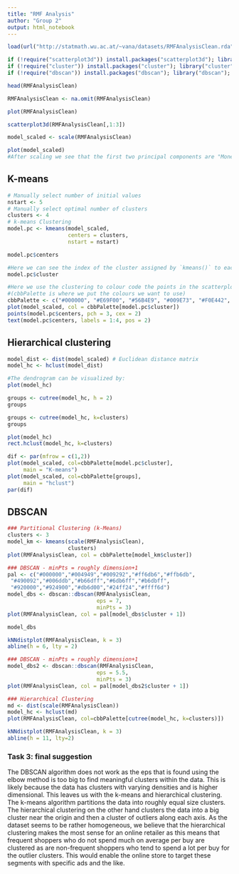 ```yaml
---
title: "RMF Analysis"
author: "Group 2"
output: html_notebook
---
```


```r
load(url("http://statmath.wu.ac.at/~vana/datasets/RMFAnalysisClean.rda"))
```

```r
if (!require("scatterplot3d")) install.packages("scatterplot3d"); library(scatterplot3d)
if (!require("cluster")) install.packages("cluster"); library("cluster")
if (!require("dbscan")) install.packages("dbscan"); library("dbscan");
```

```r
head(RMFAnalysisClean)
```


```r
RMFAnalysisClean <- na.omit(RMFAnalysisClean)
```

```r
plot(RMFAnalysisClean)
```

```r
scatterplot3d(RMFAnalysisClean[,1:3])
```

```r
model_scaled <- scale(RMFAnalysisClean)
```

```r
plot(model_scaled)
#After scaling we see that the first two principal components are "Monetary.mean" and "Frequency"
```


## K-means
```r
# Manually select number of initial values 
nstart <- 5
# Manually select optimal number of clusters 
clusters <- 4
# k-means Clustering
model.pc <- kmeans(model_scaled, 
                   centers = clusters, 
                   nstart = nstart)
```


```r
model.pc$centers
```

```r
#Here we can see the index of the cluster assigned by `kmeans()` to each observation
model.pc$cluster
```

```r
#Here we use the clustering to colour code the points in the scatterplot 
#(cbbPalette is where we put the colours we want to use)
cbbPalette <- c("#000000", "#E69F00", "#56B4E9", "#009E73", "#F0E442", "#0072B2", "#D55E00", "#CC79A7")
plot(model_scaled, col = cbbPalette[model.pc$cluster])
points(model.pc$centers, pch = 3, cex = 2)
text(model.pc$centers, labels = 1:4, pos = 2)
```

## Hierarchical clustering
```r
model_dist <- dist(model_scaled) # Euclidean distance matrix
model_hc <- hclust(model_dist)
```

```r
#The dendrogram can be visualized by:
plot(model_hc)
```

```r
groups <- cutree(model_hc, h = 2)
groups
```

```r
groups <- cutree(model_hc, k=clusters)
groups
```

```r
plot(model_hc)
rect.hclust(model_hc, k=clusters)
```

```r
dif <- par(mfrow = c(1,2))
plot(model_scaled, col=cbbPalette[model.pc$cluster], 
     main = "K-means")
plot(model_scaled, col=cbbPalette[groups], 
     main = "hclust")
par(dif)
```

## DBSCAN
```r
### Partitional Clustering (k-Means)
clusters <- 3
model_km <- kmeans(scale(RMFAnalysisClean), 
                   clusters)
plot(RMFAnalysisClean, col = cbbPalette[model_km$cluster])
```

```r
### DBSCAN - minPts = roughly dimension+1
pal <- c("#000000","#004949","#009292","#ff6db6","#ffb6db",
 "#490092","#006ddb","#b66dff","#6db6ff","#b6dbff",
 "#920000","#924900","#db6d00","#24ff24","#ffff6d")
model_dbs <- dbscan::dbscan(RMFAnalysisClean, 
                            eps = 7, 
                            minPts = 3)
plot(RMFAnalysisClean, col = pal[model_dbs$cluster + 1])
```

```r
model_dbs
```

```r
kNNdistplot(RMFAnalysisClean, k = 3) 
abline(h = 6, lty = 2)
```

```r
### DBSCAN - minPts = roughly dimension+1
model_dbs2 <- dbscan::dbscan(RMFAnalysisClean, 
                            eps = 5.5, 
                            minPts = 3)
plot(RMFAnalysisClean, col = pal[model_dbs2$cluster + 1])
```

```r
### Hierarchical Clustering
md <- dist(scale(RMFAnalysisClean))
model_hc <- hclust(md)
plot(RMFAnalysisClean, col=cbbPalette[cutree(model_hc, k=clusters)])
```

```r
kNNdistplot(RMFAnalysisClean, k = 3) 
abline(h = 11, lty=2)
```

### Task 3: final suggestion

The DBSCAN algorithm does not work as the eps that is found using the elbow method is too big to find meaningful clusters within the data. This is likely because the data has clusters with varying densities and is higher dimensional.
This leaves us with the k-means and hierarchical clustering. The k-means algorithm partitions the data into roughly equal size clusters. The hierarchical clustering on the other hand clusters the data into a big cluster near the origin and then a cluster of outliers along each axis.
As the dataset seems to be rather homogeneous, we believe that the hierarchical clustering makes the most sense for an online retailer as this means that frequent shoppers who do not spend much on average per buy are clustered as are non-frequent shoppers who tend to spend a lot per buy for the outlier clusters. This would enable the online store to target these segments with specific ads and the like.
